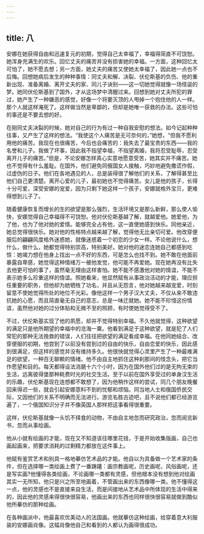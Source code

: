 ```yaml
---
---
---
```

title: 八
---




安娜在她获得自由和迅速复元的初期，觉得自己太幸福了，幸福得简直不可饶恕。她浑身充满生的欢乐。回忆丈夫的痛苦并没有损害她的幸福。一方面，这种回忆太可怕了，她不愿去想；另一方面，她丈夫的痛苦又使她太幸福了，因此她一点也不后悔。回想她病后发生的种种事情：同丈夫和解、决裂、伏伦斯基的负伤、他的重新出现、准备离婚、离开丈夫的家、同儿子诀别——这一切她觉得就像一场怪诞的梦。她同伏伦斯基到了国外，才从这场梦中清醒过来。回想到她对丈夫所犯的罪过，她产生了一种嫌恶的感觉，好像一个将要灭顶的人甩掉一个抱住他的人一样。那个人就这样淹死了。这样做当然是卑鄙的，但却是她唯一获救的办法。这些可怕的事还是不要去想的好。

在刚同丈夫决裂的时候，她对自己的行为有过一种自我安慰的想法。如今记起种种往事，又产生了这样的想法。“我使这个人痛苦是无可奈何的，”她想，“但我不愿利用他的痛苦。我现在也很痛苦，今后也会痛苦的：我失去了最宝贵的东西——我的名誉和儿子。我做了坏事，因此我不指望幸福，不指望离婚，我将忍受耻辱，忍受离开儿子的痛苦。”但是，不论安娜怎样真心实意地愿意受苦，她其实并不痛苦。她也不觉得有什么羞耻。在国外，他们避免同俄国女人接触，巧妙地避免撒谎作假，过虚伪的日子。他们在各地遇见的人，总是装得很了解他们的关系，了解得甚至比他们自己更清楚。离开心爱的儿子，最初她也不觉得痛苦。女儿是他的孩子，长得十分可爱，深受安娜的宠爱，因为只剩下她这样一个孩子，安娜就格外宝贝，更难得想到儿子了。

随着健康恢复而增长的生的欲望是那么强烈，生活环境又是那么新鲜，那么使人愉快，安娜觉得自己幸福得不可饶恕。他对伏伦斯基越了解，就越爱他。她爱他，为了他，也为了他对她的爱情。能够完全占有他，这一直使她感到快乐。同他亲近，她总觉得很快乐。她对他的性格特点越来越了解，觉得他无比亲切可爱。他改穿便服后的翩翩风度格外迷惑她，就像迷惑着一个初恋的少女一样。不论他说什么，想什么，做什么，她都觉得特别崇高，特别美好。她对他的迷恋连她自己都感到吃惊：她竭力想在他身上找出一点不好的东西，可是怎么也找不到。她不敢在他面前暴露自卑感，她觉得这种情绪万一被他发觉，他可能不再爱她。现在她再没有比失去他更可怕的事了，虽然毫无理由这样害怕。她不能不感激他对她的情谊，不能不表示她多么珍重这样的情谊。照她看来，他显然赋有从事政治活动的才能，理应担任重要的职务，但他却为她牺牲了功名，并且从无怨言，他对她越来越宠爱，时刻留意不使她觉得所处的地位不光彩。像他这样一个男子汉大丈夫，不仅从来不敢违抗她的心愿，而且简直毫无自己的意志，总是一味迁就她。她不能不珍惜这份情谊，虽然他对她的过分体贴和无微不至的照顾，有时使她觉得受不了。

不过，伏伦斯基实现了他的夙愿，却并不觉得特别幸福。不久他就觉得，这种欲望的满足只是他所期望的幸福中的沧海一粟。他看到满足于这种欲望，就是犯了人们常犯的那种无法挽救的错误，人们往往把欲望的满足看成幸福。在他同她结合、改穿便服的初期，他尝到了以前没有尝到过的自由的快乐，自由恋爱的快乐，因此感到很满足，但这样的感觉并没有维持多久。他很快就觉得心灵里产生了一种最难满足的欲望，一种百无聊赖的情绪。他不由自主地抓住这种刹那间的怪念头，把它当作愿望和目的。每天都得设法消磨十六个小时，因为在国外他们过的是无拘无束的生活，远离彼得堡那种耗费时光的社交生活。至于以前在国外享受过的单身汉生活的乐趣，伏伦斯基现在连想都不敢想了，因为他稍作这样的尝试，同几个朋友晚餐回来得迟一些，就会引起安娜意料不到的忧郁和烦恼。同当地人士和俄国侨民交际，又因他们的关系不明确而无法进行。游览名胜古迹吧，且不说他们都已经游览遍了，一个俄国知识分子并不像英国人那样把这事看得很重要。

这样，伏伦斯基就像一头饥不择食的动物，不由自主地忽而研究政治，忽而阅览新书，忽而从事绘画。

他从小就有绘画的才能，现在又不知道该往哪里花钱，于是开始收集版画，自己也画起画来，把要求消耗的过剩精力都放在这件事上。

他赋有鉴赏艺术和别具一格地摹仿艺术品的才能。他自以为具备做一个艺术家的条件，但在选择哪一类绘画上费了一番踌躇：画宗教画呢，历史画呢，风俗画呢，还是写实画?他懂得各类绘画，不论画哪一类都有灵感，但他根本没有想到他对绘画其实一无所知，他只是兴之所至地画着，不管画出来的东西像哪一类。他不懂得这一点，他的灵感也不是直接来自生活，而是间接地从艺术品中所体现的生活中得来的，因此他的灵感来得很快很容易，他画出来的东西也同样很快很容易就做到酷似他所摹仿的那种绘画。

在各种画派中，他最喜欢优美动人的法国画。他就摹仿这种绘画，给穿着意大利服装的安娜画肖像。这幅肖像他自己和看到的人都认为画得很成功。